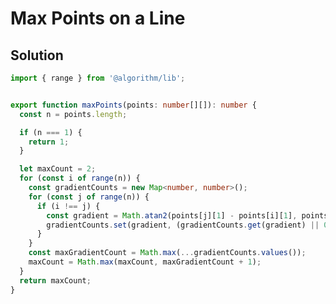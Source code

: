 # Max Points on a Line

## Solution

```typescript filename="solution.ts" copy 
import { range } from '@algorithm/lib';


export function maxPoints(points: number[][]): number {
  const n = points.length;

  if (n === 1) {
    return 1;
  }

  let maxCount = 2;
  for (const i of range(n)) {
    const gradientCounts = new Map<number, number>();
    for (const j of range(n)) {
      if (i !== j) {
        const gradient = Math.atan2(points[j][1] - points[i][1], points[j][0] - points[i][0]);
        gradientCounts.set(gradient, (gradientCounts.get(gradient) || 0) + 1);
      }
    }
    const maxGradientCount = Math.max(...gradientCounts.values());
    maxCount = Math.max(maxCount, maxGradientCount + 1);
  }
  return maxCount;
}
```
